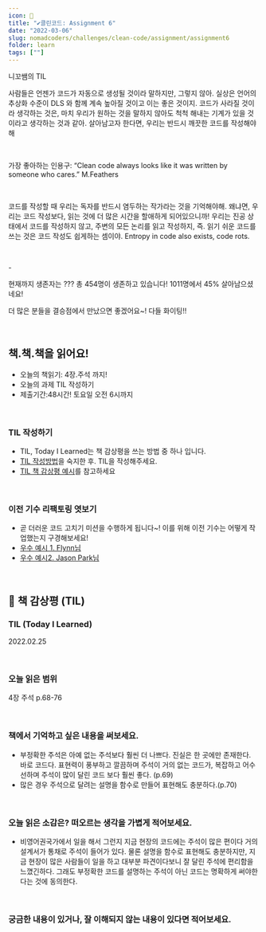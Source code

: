 ```yaml
---
icon: 📝
title: "✔️클린코드: Assignment 6"
date: "2022-03-06"
slug: nomadcoders/challenges/clean-code/assignment/assignment6
folder: learn
tags: [""]
---
```


니꼬쌤의 TIL

사람들은 언젠가 코드가 자동으로 생성될 것이라 말하지만, 그렇지 않아. 실상은 언어의 추상화 수준이 DLS 와 함께 계속 높아질 것이고 이는 좋은 것이지. 코드가 사라질 것이라 생각하는 것은, 마치 우리가 원하는 것을 말하지 않아도 척척 해내는 기계가 있을 것이라고 생각하는 것과 같아. 살아남고자 한다면, 우리는 반드시 깨끗한 코드를 작성해야해

<br />

가장 좋아하는 인용구: “Clean code always looks like it was written by someone who cares.” M.Feathers

<br />

코드를 작성할 때 우리는 독자를 반드시 염두하는 작가라는 것을 기억해야해. 왜냐면, 우리는 코드 작성보다, 읽는 것에 더 많은 시간을 할애하게 되어있으니까! 우리는 진공 상태에서 코드를 작성하지 않고, 주변의 모든 논리를 읽고 작성하지, 즉. 읽기 쉬운 코드를 쓰는 것은 코드 작성도 쉽게하는 셈이야. Entropy in code also exists, code rots.

<br />

\-

현재까지 생존자는 ??? 총 454명이 생존하고 있습니다!
1011명에서 45% 살아남으셨네요!

더 많은 분들을 결승점에서 만났으면 좋겠어요~! 다들 화이팅!!

<br />

## 책.책.책을 읽어요!

- 오늘의 책읽기: 4장.주석 까지!
- 오늘의 과제 TIL 작성하기
- 제출기간:48시간! 토요일 오전 6시까지

<br />

### TIL 작성하기

- TIL, Today I Learned는 책 감상평을 쓰는 방법 중 하나 입니다.
- [TIL 작성방법](https://nomadcoders.co/faq/challenge/book-TIL)을 숙지한 후. TIL을 작성해주세요.
- [TIL 책 감상평 예시](https://nomadcoders.co/community/thread/1866)를 참고하세요

<br />

### 이전 기수 리팩토링 엿보기

- 곧 더러운 코드 고치기 미션을 수행하게 됩니다~! 이를 위해 이전 기수는 어떻게 작업했는지 구경해보세요!
- [우수 예시 1. Flynn님](https://www.notion.so/2022-01-31-DAY-11-a7c37d74875d4077978bf1cf716b887f)
- [우수 예시2. Jason Park님](https://github.com/jpark-dev/TIL/blob/main/books/clean%20code/Day11.md)

<br />

## 📝 책 감상평 (TIL)

### **TIL (Today I Learned)**

2022.02.25

<br />

### 오늘 읽은 범위

4장 주석 p.68-76

<br />

### 책에서 기억하고 싶은 내용을 써보세요.

- 부정확한 주석은 아예 없는 주석보다 훨씬 더 나쁘다. 진실은 한 곳에만 존재한다. 바로 코드다. 표현력이 풍부하고 깔끔하며 주석이 거의 없는 코드가, 복잡하고 어수선하며 주석이 많이 달린 코드 보다 훨씬 좋다. (p.69)
- 많은 경우 주석으로 달려는 설명을 함수로 만들어 표현해도 충분하다.(p.70)

<br />

### 오늘 읽은 소감은? 떠오르는 생각을 가볍게 적어보세요.

- 비영어권국가에서 일을 해서 그런지 지금 현장의 코드에는 주석이 많은 편이다 거의 설계서가 통채로 주석이 들어가 있다. 물론 설명을 함수로 표현해도 충분하지만, 지금 현장이 많은 사람들이 일을 하고 대부분 파견이다보니 잘 달린 주석에 편리함을 느꼈긴하다. 그래도 부정확한 코드를 설명하는 주석이 아닌 코드는 명확하게 써야한다는 것에 동의한다.

<br />

### 궁금한 내용이 있거나, 잘 이해되지 않는 내용이 있다면 적어보세요.
